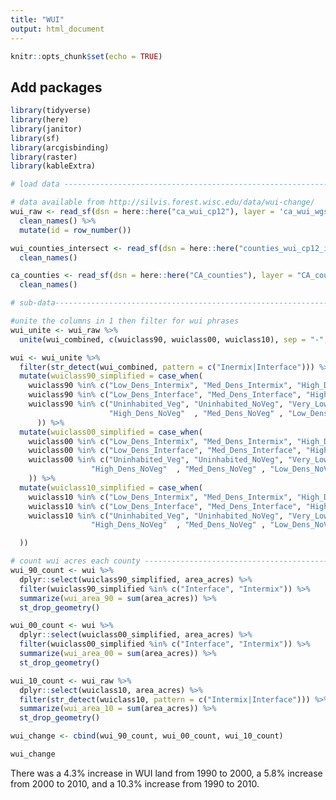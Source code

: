 ```yaml
---
title: "WUI"
output: html_document
---
```


```r
knitr::opts_chunk$set(echo = TRUE)
```

## Add packages
```r
library(tidyverse)
library(here)
library(janitor)
library(sf)
library(arcgisbinding)
library(raster)
library(kableExtra)
```

```r
# load data ---------------------------------------------------------------

# data available from http://silvis.forest.wisc.edu/data/wui-change/
wui_raw <- read_sf(dsn = here::here("ca_wui_cp12"), layer = 'ca_wui_wgs84_11N') %>% 
  clean_names() %>% 
  mutate(id = row_number())

wui_counties_intersect <- read_sf(dsn = here::here("counties_wui_cp12_intersect"), layer = "counties_wui_cp12_intersect") %>% 
  clean_names() 

ca_counties <- read_sf(dsn = here::here("CA_counties"), layer = "CA_counties_wgs84") %>% 
  clean_names()
```

```r
# sub-data-------------------------------------------------------------------

#unite the columns in 1 then filter for wui phrases
wui_unite <- wui_raw %>% 
  unite(wui_combined, c(wuiclass90, wuiclass00, wuiclass10), sep = "-", remove = F)

wui <- wui_unite %>% 
  filter(str_detect(wui_combined, pattern = c("Inermix|Interface"))) %>% 
  mutate(wuiclass90_simplified = case_when(
    wuiclass90 %in% c("Low_Dens_Intermix", "Med_Dens_Intermix", "High_Dens_Intermix") ~"Intermix",
    wuiclass90 %in% c("Low_Dens_Interface", "Med_Dens_Interface", "High_Dens_Interface") ~"Interface",
    wuiclass90 %in% c("Uninhabited_Veg", "Uninhabited_NoVeg", "Very_Low_Dens_Veg" , "Water", "Very_Low_Dens_NoVeg",
                      "High_Dens_NoVeg"  , "Med_Dens_NoVeg" , "Low_Dens_NoVeg") ~"Other"
      )) %>% 
  mutate(wuiclass00_simplified = case_when(
    wuiclass00 %in% c("Low_Dens_Intermix", "Med_Dens_Intermix", "High_Dens_Intermix") ~"Intermix",
    wuiclass00 %in% c("Low_Dens_Interface", "Med_Dens_Interface", "High_Dens_Interface") ~"Interface",
    wuiclass00 %in% c("Uninhabited_Veg", "Uninhabited_NoVeg", "Very_Low_Dens_Veg" , "Water", "Very_Low_Dens_NoVeg",
                  "High_Dens_NoVeg"  , "Med_Dens_NoVeg" , "Low_Dens_NoVeg") ~"Other"
    )) %>% 
  mutate(wuiclass10_simplified = case_when(
    wuiclass10 %in% c("Low_Dens_Intermix", "Med_Dens_Intermix", "High_Dens_Intermix") ~"Intermix",
    wuiclass10 %in% c("Low_Dens_Interface", "Med_Dens_Interface", "High_Dens_Interface") ~"Interface",
    wuiclass10 %in% c("Uninhabited_Veg", "Uninhabited_NoVeg", "Very_Low_Dens_Veg" , "Water", "Very_Low_Dens_NoVeg",
                  "High_Dens_NoVeg"  , "Med_Dens_NoVeg" , "Low_Dens_NoVeg") ~"Other"

  ))

```

```r
# count wui acres each county ----------------------------------------------------------------
wui_90_count <- wui %>% 
  dplyr::select(wuiclass90_simplified, area_acres) %>% 
  filter(wuiclass90_simplified %in% c("Interface", "Intermix")) %>% 
  summarize(wui_area_90 = sum(area_acres)) %>% 
  st_drop_geometry()

wui_00_count <- wui %>% 
  dplyr::select(wuiclass00_simplified, area_acres) %>% 
  filter(wuiclass00_simplified %in% c("Interface", "Intermix")) %>% 
  summarize(wui_area_00 = sum(area_acres)) %>% 
  st_drop_geometry()

wui_10_count <- wui_raw %>% 
  dplyr::select(wuiclass10, area_acres) %>% 
  filter(str_detect(wuiclass10, pattern = c("Intermix|Interface"))) %>% #161555 polygons` 
  summarize(wui_area_10 = sum(area_acres)) %>% 
  st_drop_geometry()

wui_change <- cbind(wui_90_count, wui_00_count, wui_10_count) 

wui_change

```

There was a 4.3% increase in WUI land from 1990 to 2000, a 5.8% increase from 2000 to 2010, and a 10.3% increase from 1990 to 2010. 

